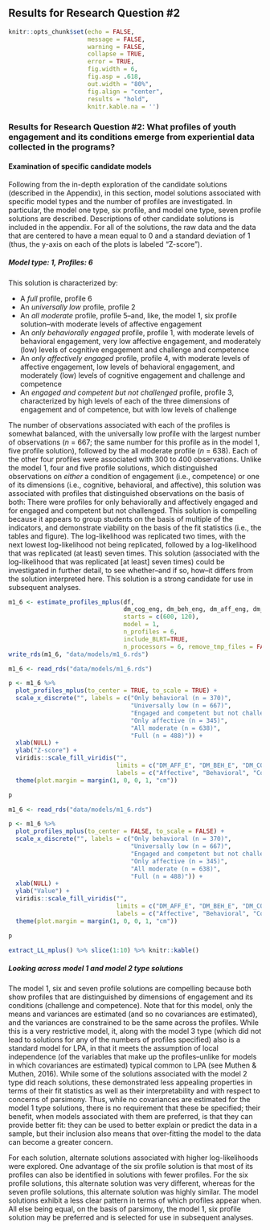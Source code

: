 ## Results for Research Question #2

```r
knitr::opts_chunk$set(echo = FALSE, 
                      message = FALSE, 
                      warning = FALSE, 
                      collapse = TRUE,
                      error = TRUE,
                      fig.width = 6,
                      fig.asp = .618,
                      out.width = "80%", 
                      fig.align = "center", 
                      results = "hold",
                      knitr.kable.na = '') 

```

### Results for Research Question #2: What profiles of youth engagement and its conditions emerge from experiential data collected in the programs?

#### Examination of specific candidate models

Following from the in-depth exploration of the candidate solutions (described in the Appendix), in this section, model solutions associated with specific model types and the number of profiles are investigated. In particular, the model one type, six profile, and model one type, seven profile solutions are described. Descriptions of other candidate solutions is included in the appendix. For all of the solutions, the raw data and the data that are centered to have a mean equal to 0 and a standard deviation of 1 (thus, the y-axis on each of the plots is labeled "Z-score").

##### Model type: 1, Profiles: 6

This solution is characterized by:

- A *full* profile, profile 6
- An *universally low* profile, profile 2
- An *all moderate* profile, profile 5--and, like, the model 1, six profile solution--with moderate levels of affective engagement
- An *only behaviorally engaged* profile, profile 1, with moderate levels of behavioral engagement, very low affective engagement, and moderately (low) levels of cognitive engagement and challenge and competence
- An *only affectively engaged* profile, profile 4, with moderate levels of affective engagement, low levels of behavioral engagement, and moderately (low) levels of cognitive engagement and challenge and competence
- An *engaged and competent but not challenged* profile, profile 3, characterized by high levels of each of the three dimensions of engagement and of competence, but with low levels of challenge

The number of observations associated with each of the profiles is somewhat balanced, with the universally low profile with the largest number of observations (*n* = 667; the same number for this profile as in the model 1, five profile solution), followed by the all moderate profile (*n* = 638). Each of the other four profiles were associated with 300 to 400 observations. Unlike the model 1, four and five profile solutions, which distinguished observations on *either* a condition of engagement (i.e., competence) or one of its dimensions (i.e., cognitive, behavioral, and affective), this solution was associated with profiles that distinguished observations on the basis of both: There were profiles for only behaviorally and affectively engaged and for engaged and competent but not challenged. This solution is compelling because it appears to group students on the basis of multiple of the indicators, and demonstrate viability on the basis of the fit statistics (i.e., the tables and figure). The log-likelihood was replicated two times, with the next lowest log-likelihood not being replicated, followed by a log-likelihood that was replicated (at least) seven times. This solution (associated with the log-likelihood that was replicated [at least] seven times) could be investigated in further detail, to see whether--and if so, how--it differs from the solution interpreted here. This solution is a strong candidate for use in subsequent analyses.

```r
m1_6 <- estimate_profiles_mplus(df,
                                dm_cog_eng, dm_beh_eng, dm_aff_eng, dm_challenge, dm_competence,
                                starts = c(600, 120),
                                model = 1,
                                n_profiles = 6,
                                include_BLRT=TRUE,
                                n_processors = 6, remove_tmp_files = FALSE)
write_rds(m1_6, "data/models/m1_6.rds")
```

```r
m1_6 <- read_rds("data/models/m1_6.rds")

p <- m1_6 %>%
  plot_profiles_mplus(to_center = TRUE, to_scale = TRUE) +
  scale_x_discrete("", labels = c("Only behavioral (n = 370)",
                                  "Universally low (n = 667)",
                                  "Engaged and competent but not challenged (n = 450)",
                                  "Only affective (n = 345)",
                                  "All moderate (n = 638)",
                                  "Full (n = 488)")) +
  xlab(NULL) +
  ylab("Z-score") +
  viridis::scale_fill_viridis("",
                              limits = c("DM_AFF_E", "DM_BEH_E", "DM_COG_E", "DM_CHALL", "DM_COMPE"),
                              labels = c("Affective", "Behavioral", "Cognitive", "Challenge", "Competence"), discrete = TRUE) +
  theme(plot.margin = margin(1, 0, 0, 1, "cm"))

p

m1_6 <- read_rds("data/models/m1_6.rds")

p <- m1_6 %>%
  plot_profiles_mplus(to_center = FALSE, to_scale = FALSE) +
  scale_x_discrete("", labels = c("Only behavioral (n = 370)",
                                  "Universally low (n = 667)",
                                  "Engaged and competent but not challenged (n = 450)",
                                  "Only affective (n = 345)",
                                  "All moderate (n = 638)",
                                  "Full (n = 488)")) +
  xlab(NULL) +
  ylab("Value") +
  viridis::scale_fill_viridis("",
                              limits = c("DM_AFF_E", "DM_BEH_E", "DM_COG_E", "DM_CHALL", "DM_COMPE"),
                              labels = c("Affective", "Behavioral", "Cognitive", "Challenge", "Competence"), discrete = TRUE) +
  theme(plot.margin = margin(1, 0, 0, 1, "cm"))

p
```

```r
extract_LL_mplus() %>% slice(1:10) %>% knitr::kable()
```

##### Looking across model 1 and model 2 type solutions

The model 1, six and seven profile solutions are compelling because both show profiles that are distinguished by dimensions of engagement and its conditions (challenge and competence). Note that for this model, only the means and variances are estimated (and so no covariances are estimated), and the variances are constrained to be the same across the profiles. While this is a very restrictive model, it, along with the model 3 type (which did not lead to solutions for any of the numbers of profiles specified) also is a standard model for LPA, in that it meets the assumption of local independence (of the variables that make up the profiles--unlike for models in which covariances are estimated) typical common to LPA (see Muthen & Muthen, 2016). While some of the solutions associated with the model 2 type did reach solutions, these demonstrated less appealing properties in terms of their fit statistics as well as their interpretability and with respect to concerns of parsimony. Thus, while no covariances are estimated for the model 1 type solutions, there is no requirement that these be specified; their benefit, when models associated with them are preferred, is that they can provide better fit: they can be used to better explain or predict the data in a sample, but their inclusion also means that over-fitting the model to the data can become a greater concern.

For each solution, alternate solutions associated with higher log-likelihoods were explored. One advantage of the six profile solution is that most of its profiles can also be identified in solutions with fewer profiles. For the six profile solutions, this alternate solution was very different, whereas for the seven profile solutions, this alternate solution was highly similar. The model solutions exhibit a less clear pattern in terms of which profiles appear when. All else being equal, on the basis of parsimony, the model 1, six profile solution may be preferred and is selected for use in subsequent analyses.
